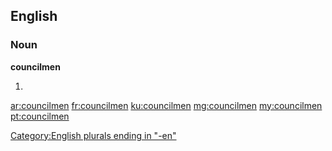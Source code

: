 ==English==

===Noun===
'''councilmen'''

# {{plural of|councilman}}

[[Category:English plurals ending in "-en"]]

[[ar:councilmen]]
[[fr:councilmen]]
[[ku:councilmen]]
[[mg:councilmen]]
[[my:councilmen]]
[[pt:councilmen]]